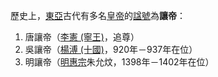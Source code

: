 歷史上，[[東亞|東亞]]古代有多名[[皇帝|皇帝]]的[[諡號|諡號]]為'''讓帝'''：

#唐讓帝（[[李憲_(寧王)|李憲 (寧王)]]，追尊）
#吳讓帝（[[楊溥_(十國)|楊溥 (十國)]]，920年－937年在位）
#明讓帝（[[建文帝|明惠宗]]朱允炆，1398年－1402年在位）

{{disambig}}